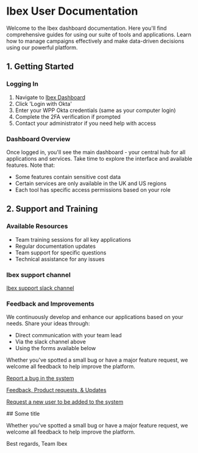 
# Ibex User Documentation

Welcome to the Ibex dashboard documentation. Here you'll find comprehensive guides for using our suite of tools and applications. Learn how to manage campaigns effectively and make data-driven decisions using our powerful platform.

## 1. Getting Started

### Logging In
1. Navigate to [Ibex Dashboard](https://ibex.goatagency.com/dashboard)
2. Click 'Login with Okta'
3. Enter your WPP Okta credentials (same as your computer login)
4. Complete the 2FA verification if prompted
5. Contact your administrator if you need help with access

### Dashboard Overview
Once logged in, you'll see the main dashboard - your central hub for all applications and services. Take time to explore the interface and available features. Note that:
- Some features contain sensitive cost data
- Certain services are only available in the UK and US regions
- Each tool has specific access permissions based on your role

## 2. Support and Training

### Available Resources
- Team training sessions for all key applications
- Regular documentation updates
- Team support for specific questions
- Technical assistance for any issues

### Ibex support channel

[Ibex support slack channel](https://thegoatagency.slack.com/archives/C089WQJ69LM)

### Feedback and Improvements
We continuously develop and enhance our applications based on your needs. Share your ideas through:
- Direct communication with your team lead
- Via the slack channel above
- Using the forms available below

Whether you've spotted a small bug or have a major feature request, we welcome all feedback to help improve the platform.

[Report a bug in the system](https://forms.clickup.com/2641216/f/2gka0-50832/I0215TK4FVKHFKN5VE)

[Feedback, Product requests, & Updates](https://forms.clickup.com/2641216/f/2gka0-48232/C3VGG0FH9I7IBUK4W6)

[Request a new user to be added to the system](https://forms.clickup.com/2641216/f/2gka0-49832/PS30WJWPKI4QRPX59R)

<Bleed full>
    ## Some title 
</Bleed>

Whether you've spotted a small bug or have a major feature request, we welcome all feedback to help improve the platform.

Best regards,
Team Ibex




